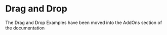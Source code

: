 
<Meta title="Examples/Drag and Drop" />

# Drag and Drop

The <LinkTo kind="addons-drag-and-drop">Drag and Drop Examples</LinkTo> have been moved into the <LinkTo kind="addons-introduction">AddOns</LinkTo> section of the documentation
